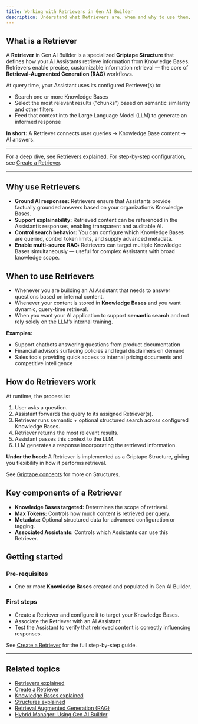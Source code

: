 ```yaml
---
title: Working with Retrievers in Gen AI Builder
description: Understand what Retrievers are, when and why to use them, and how they power AI Assistants in Gen AI Builder.
---
```


## What is a Retriever

A **Retriever** in Gen AI Builder is a specialized **Griptape Structure** that defines how your AI Assistants retrieve information from Knowledge Bases.
Retrievers enable precise, customizable information retrieval — the core of **Retrieval-Augmented Generation (RAG)** workflows.

At query time, your Assistant uses its configured Retriever(s) to:

- Search one or more Knowledge Bases
- Select the most relevant results ("chunks") based on semantic similarity and other filters
- Feed that context into the Large Language Model (LLM) to generate an informed response

**In short:**
A Retriever connects user queries → Knowledge Base content → AI answers.

---

For a deep dive, see [Retrievers explained](../../../learn/explained/retrievers-explained).
For step-by-step configuration, see [Create a Retriever](../../../how-to/gen-ai/create-retriever).

---

## Why use Retrievers

- **Ground AI responses:** Retrievers ensure that Assistants provide factually grounded answers based on your organization’s Knowledge Bases.
- **Support explainability:** Retrieved content can be referenced in the Assistant’s responses, enabling transparent and auditable AI.
- **Control search behavior:** You can configure which Knowledge Bases are queried, control token limits, and supply advanced metadata.
- **Enable multi-source RAG:** Retrievers can target multiple Knowledge Bases simultaneously — useful for complex Assistants with broad knowledge scope.

## When to use Retrievers

- Whenever you are building an AI Assistant that needs to answer questions based on internal content.
- Whenever your content is stored in **Knowledge Bases** and you want dynamic, query-time retrieval.
- When you want your AI application to support **semantic search** and not rely solely on the LLM’s internal training.

**Examples:**

- Support chatbots answering questions from product documentation
- Financial advisors surfacing policies and legal disclaimers on demand
- Sales tools providing quick access to internal pricing documents and competitive intelligence

## How do Retrievers work

At runtime, the process is:

1. User asks a question.
2. Assistant forwards the query to its assigned Retriever(s).
3. Retriever runs semantic + optional structured search across configured Knowledge Bases.
4. Retriever returns the most relevant results.
5. Assistant passes this context to the LLM.
6. LLM generates a response incorporating the retrieved information.

**Under the hood:**
A Retriever is implemented as a Griptape Structure, giving you flexibility in how it performs retrieval.

See [Griptape concepts](../../../learn/explained/ai-factory-concepts) for more on Structures.

## Key components of a Retriever

- **Knowledge Bases targeted:** Determines the scope of retrieval.
- **Max Tokens:** Controls how much content is retrieved per query.
- **Metadata:** Optional structured data for advanced configuration or tagging.
- **Associated Assistants:** Controls which Assistants can use this Retriever.

## Getting started

### Pre-requisites

- One or more **Knowledge Bases** created and populated in Gen AI Builder.

### First steps

- Create a Retriever and configure it to target your Knowledge Bases.
- Associate the Retriever with an AI Assistant.
- Test the Assistant to verify that retrieved content is correctly influencing responses.

See [Create a Retriever](../../../how-to/gen-ai/create-retriever) for the full step-by-step guide.

---

## Related topics

- [Retrievers explained](../../../learn/explained/retrievers-explained)
- [Create a Retriever](../../../how-to/gen-ai/create-retriever)
- [Knowledge Bases explained](../../../learn/explained/knowledge-bases)
- [Structures explained](../../../learn/explained/structures)
- [Retrieval Augmented Generation (RAG)](../../../learn/explained/rag)
- [Hybrid Manager: Using Gen AI Builder](../../../../../hybrid-manager/ai-factory/gen-ai/builder/index)
